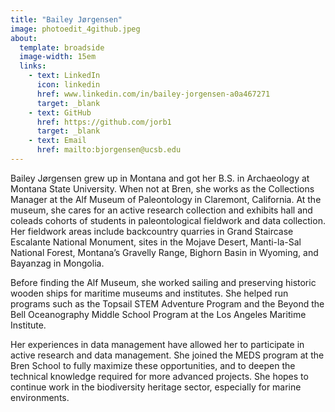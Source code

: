 ```yaml
---
title: "Bailey Jørgensen"
image: photoedit_4github.jpeg
about: 
  template: broadside
  image-width: 15em
  links: 
    - text: LinkedIn
      icon: linkedin
      href: www.linkedin.com/in/bailey-jorgensen-a0a467271
      target: _blank
    - text: GitHub
      href: https://github.com/jorb1
      target: _blank
    - text: Email
      href: mailto:bjorgensen@ucsb.edu
---
```


Bailey Jørgensen grew up in Montana and got her B.S. in Archaeology at Montana State University. When not at Bren, she works as the Collections Manager at the Alf Museum of Paleontology in Claremont, California. At the museum, she cares for an active research collection and exhibits hall and coleads cohorts of students in paleontological fieldwork and data collection. Her fieldwork areas include backcountry quarries in Grand Staircase Escalante National Monument, sites in the Mojave Desert, Manti-la-Sal National Forest, Montana’s Gravelly Range, Bighorn Basin in Wyoming, and Bayanzag in Mongolia. 

Before finding the Alf Museum, she worked sailing and preserving historic wooden ships for maritime museums and institutes. She helped run programs such as the Topsail STEM Adventure Program and the Beyond the Bell Oceanography Middle School Program at the Los Angeles Maritime Institute. 

Her experiences in data management have allowed her to participate in active research and data management. She joined the MEDS program at the Bren School to fully maximize these opportunities, and to deepen the technical knowledge required for more advanced projects. She hopes to continue work in the biodiversity heritage sector, especially for marine environments. 
